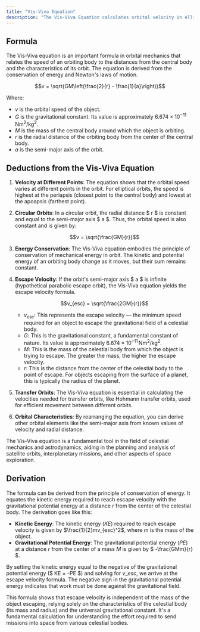 ```yaml
---
title: "Vis-Viva Equation"
description: "The Vis-Viva Equation calculates orbital velocity in elliptical orbits, balancing kinetic and potential energy, essential for spacecraft maneuver planning."
---
```


## Formula

The Vis-Viva equation is an important formula in orbital mechanics that relates the speed of an orbiting body to the distances from the central body and the characteristics of its orbit. The equation is derived from the conservation of energy and Newton's laws of motion.

$$v = \sqrt{GM\left(\frac{2}{r} - \frac{1}{a}\right)}$$

Where:

- $v$ is the orbital speed of the object.
- $G$ is the gravitational constant. Its value is approximately $6.674 \times 10^{-11} \, \text{Nm}^2/\text{kg}^2$.
- $M$ is the mass of the central body around which the object is orbiting.
- $r$ is the radial distance of the orbiting body from the center of the central body.
- $a$ is the semi-major axis of the orbit.

## Deductions from the Vis-Viva Equation

1.  **Velocity at Different Points**: The equation shows that the orbital speed varies at different points in the orbit. For elliptical orbits, the speed is highest at the periapsis (closest point to the central body) and lowest at the apoapsis (farthest point).

2.  **Circular Orbits**: In a circular orbit, the radial distance $ r $ is constant and equal to the semi-major axis $ a $. Thus, the orbital speed is also constant and is given by:

    $$v = \sqrt{\frac{GM}{r}}$$

3.  **Energy Conservation**: The Vis-Viva equation embodies the principle of conservation of mechanical energy in orbit. The kinetic and potential energy of an orbiting body change as it moves, but their sum remains constant.

4.  **Escape Velocity**: If the orbit's semi-major axis $ a $ is infinite (hypothetical parabolic escape orbit), the Vis-Viva equation yields the escape velocity formula.

    $$v_{esc} = \sqrt{\frac{2GM}{r}}$$

    - $v_{esc}$: This represents the escape velocity — the minimum speed required for an object to escape the gravitational field of a celestial body.
    - $G$: This is the gravitational constant, a fundamental constant of nature. Its value is approximately $6.674 \times 10^{-11} \, \text{Nm}^2/\text{kg}^2$.
    - $M$: This is the mass of the celestial body from which the object is trying to escape. The greater the mass, the higher the escape velocity.
    - $r$: This is the distance from the center of the celestial body to the point of escape. For objects escaping from the surface of a planet, this is typically the radius of the planet.

5.  **Transfer Orbits**: The Vis-Viva equation is essential in calculating the velocities needed for transfer orbits, like Hohmann transfer orbits, used for efficient movement between different orbits.

6.  **Orbital Characteristics**: By rearranging the equation, you can derive other orbital elements like the semi-major axis from known values of velocity and radial distance.

The Vis-Viva equation is a fundamental tool in the field of celestial mechanics and astrodynamics, aiding in the planning and analysis of satellite orbits, interplanetary missions, and other aspects of space exploration.

## Derivation

The formula can be derived from the principle of conservation of energy. It equates the kinetic energy required to reach escape velocity with the gravitational potential energy at a distance $r$ from the center of the celestial body. The derivation goes like this:

- **Kinetic Energy**: The kinetic energy ($KE$) required to reach escape velocity is given by $\frac{1}{2}mv_{esc}^2$, where $m$ is the mass of the object.
- **Gravitational Potential Energy**: The gravitational potential energy ($PE$) at a distance $r$ from the center of a mass $M$ is given by $ -\frac{GMm}{r} $.

By setting the kinetic energy equal to the negative of the gravitational potential energy ($ KE = -PE $) and solving for $v\_{esc}$, we arrive at the escape velocity formula. The negative sign in the gravitational potential energy indicates that work must be done against the gravitational field.

This formula shows that escape velocity is independent of the mass of the object escaping, relying solely on the characteristics of the celestial body (its mass and radius) and the universal gravitational constant. It's a fundamental calculation for understanding the effort required to send missions into space from various celestial bodies.
